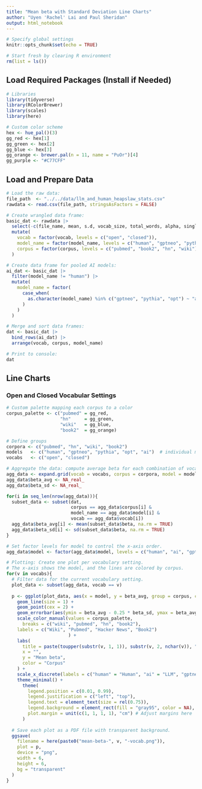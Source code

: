 ```yaml
---
title: "Mean beta with Standard Deviation Line Charts"
author: "Uyen 'Rachel' Lai and Paul Sheridan"
output: html_notebook
---
```


```r
# Specify global settings
knitr::opts_chunk$set(echo = TRUE)

# Start fresh by clearing R environment
rm(list = ls())
```


## Load Required Packages (Install if Needed)

```r
# Libraries
library(tidyverse)
library(RColorBrewer)
library(scales)
library(here)

# Custom color scheme
hex <- hue_pal()(3)
gg_red <- hex[1]
gg_green <- hex[2]
gg_blue <- hex[3]
gg_orange <- brewer.pal(n = 11, name = "PuOr")[4]
gg_purple <- "#C77CFF"
```



## Load and Prepare Data

```r
# Load the raw data:
file_path  <- "../../data/llm_and_human_heapslaw_stats.csv"
rawdata <- read.csv(file_path, stringsAsFactors = FALSE)

```




```r
# Create wrangled data frame:
basic_dat <- rawdata |>
  select(-c(file_name, mean, s.d, vocab_size, total_words, alpha, singleton_count, r, model_size, prompt)) |> # Drop irrelevant columns
  mutate(
    vocab = factor(vocab, levels = c("open", "closed")),
    model_name = factor(model_name, levels = c("human", "gptneo", "pythia", "opt")),
    corpus = factor(corpus, levels = c("pubmed", "book2", "hn", "wiki")),
  )

# Create data frame for pooled AI models:
ai_dat <- basic_dat |>
  filter(model_name != "human") |>
  mutate(
    model_name = factor(
      case_when(
        as.character(model_name) %in% c("gptneo", "pythia", "opt") ~ "ai"
      )
    )
  )

# Merge and sort data frames:
dat <- basic_dat |>
  bind_rows(ai_dat) |>
  arrange(vocab, corpus, model_name)

# Print to console:
dat
```



## Line Charts

### Open and Closed Vocabular Settings

```r
# Custom palette mapping each corpus to a color
corpus_palette <- c("pubmed" = gg_red,
                    "hn"     = gg_green,
                    "wiki"   = gg_blue,
                    "book2"  = gg_orange)

# Define groups
corpora <- c("pubmed", "hn", "wiki", "book2")
models   <- c("human", "gptneo", "pythia", "opt", "ai")  # individual models
vocabs   <- c("open", "closed")

# Aggregate the data: compute average beta for each combination of vocab, corpus, and model.
agg_data <- expand.grid(vocab = vocabs, corpus = corpora, model = models, stringsAsFactors = FALSE)
agg_data$beta_avg <- NA_real_
agg_data$beta_sd <- NA_real_

for(i in seq_len(nrow(agg_data))){
  subset_data <- subset(dat,
                        corpus == agg_data$corpus[i] &
                        model_name == agg_data$model[i] &
                        vocab == agg_data$vocab[i])
  agg_data$beta_avg[i] <- mean(subset_data$beta, na.rm = TRUE)
  agg_data$beta_sd[i] <- sd(subset_data$beta, na.rm = TRUE)
}

# Set factor levels for model to control the x-axis order.
agg_data$model <- factor(agg_data$model, levels = c("human", "ai", "gptneo", "pythia", "opt"))
```


```r
# Plotting: Create one plot per vocabulary setting.
# The x-axis shows the model, and the lines are colored by corpus.
for(v in vocabs){
  # Filter data for the current vocabulary setting.
  plot_data <- subset(agg_data, vocab == v)
  
  p <- ggplot(plot_data, aes(x = model, y = beta_avg, group = corpus, color = corpus)) +
    geom_line(size = 1) +
    geom_point(cex = 2) +
    geom_errorbar(aes(ymin = beta_avg - 0.25 * beta_sd, ymax = beta_avg + 0.25 * beta_sd), width = 0.5, position = position_dodge(0.05)) +
    scale_color_manual(values = corpus_palette,
      breaks = c("wiki", "pubmed", "hn", "book2"),
    labels = c("Wiki", "Pubmed", "Hacker News", "Book2")
                       ) +
    labs(
      title = paste(toupper(substr(v, 1, 1)), substr(v, 2, nchar(v)), " vocabulary setting", sep = ""),
      x = "",
      y = "Mean beta",
      color = "Corpus"
    ) +
    scale_x_discrete(labels = c("human" = "Human", "ai" = "LLM", "gptneo" = "GPT-Neo", "pythia" = "Pythia", "opt" = "OPT")) +
    theme_minimal() +
      theme(
        legend.position = c(0.01, 0.99),
        legend.justification = c("left", "top"),
        legend.text = element_text(size = rel(0.75)),
        legend.background = element_rect(fill = "gray95", color = NA),
        plot.margin = unit(c(1, 1, 1, 1), "cm") # Adjust margins here
      ) 
      
  # Save each plot as a PDF file with transparent background.
  ggsave(
    filename = here(paste0("mean-beta-", v, "-vocab.png")),
    plot = p,
    device = "png",
    width = 6,
    height = 6,
    bg = "transparent"
  )
}
```





